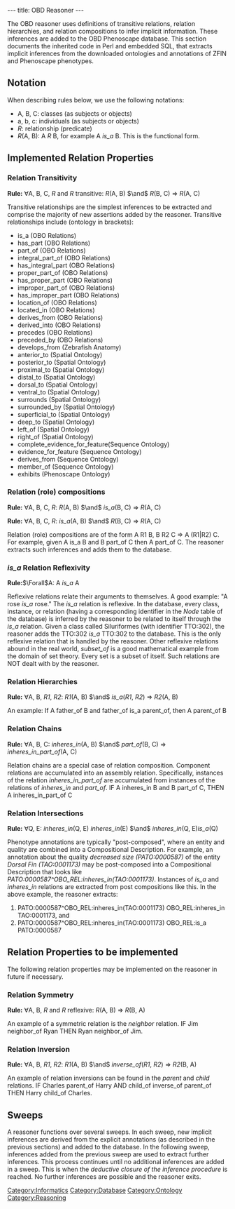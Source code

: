 ---
title: OBD Reasoner
---

The OBD reasoner uses definitions of transitive relations, relation hierarchies, and relation compositions to infer implicit information. These inferences are added to the OBD Phenoscape database. This section documents the inherited code in Perl and embedded SQL, that extracts implicit inferences from the downloaded ontologies and annotations of ZFIN and Phenoscape phenotypes.

== Notation ==

When describing rules below, we use the following notations:

* A, B, C: classes (as subjects or objects)
* a, b, c: individuals (as subjects or objects)
* ''R'': relationship (predicate)
* ''R''(A, B): A ''R'' B, for example A ''is_a'' B. This is the functional form.

==Implemented Relation Properties==

=== Relation Transitivity===

'''Rule:''' <math>\forall</math>A, B, C, ''R'' and ''R'' transitive: ''R''(A, B) <math>\and</math> ''R''(B, C) <math>\Rightarrow</math> ''R''(A, C)

Transitive relationships are the simplest inferences to be extracted and comprise the majority of new assertions added by the reasoner. Transitive relationships include (ontology in brackets):
* is_a (OBO Relations)
* has_part (OBO Relations)
* part_of (OBO Relations)
* integral_part_of (OBO Relations)
* has_integral_part (OBO Relations)
* proper_part_of (OBO Relations)
* has_proper_part (OBO Relations)
* improper_part_of (OBO Relations)
* has_improper_part (OBO Relations)
* location_of (OBO Relations)
* located_in (OBO Relations)
* derives_from (OBO Relations)
* derived_into (OBO Relations)
* precedes (OBO Relations)
* preceded_by (OBO Relations)
* develops_from (Zebrafish Anatomy)
* anterior_to (Spatial Ontology)
* posterior_to (Spatial Ontology)
* proximal_to (Spatial Ontology)
* distal_to (Spatial Ontology)
* dorsal_to (Spatial Ontology)
* ventral_to (Spatial Ontology)
* surrounds (Spatial Ontology)
* surrounded_by (Spatial Ontology)
* superficial_to (Spatial Ontology)
* deep_to (Spatial Ontology)
* left_of (Spatial Ontology)
* right_of (Spatial Ontology)
* complete_evidence_for_feature(Sequence Ontology)
* evidence_for_feature (Sequence Ontology)
* derives_from (Sequence Ontology)
* member_of (Sequence Ontology)
* exhibits (Phenoscape Ontology)

===Relation (role) compositions===

'''Rule:''' <math>\forall</math>A, B, C, ''R'': ''R''(A, B) <math>\and</math> ''is_a''(B, C) <math>\Rightarrow</math> ''R''(A, C)

'''Rule:''' <math>\forall</math>A, B, C, ''R'': ''is_a''(A, B) <math>\and</math> ''R''(B, C) <math>\Rightarrow</math> ''R''(A, C)

Relation (role) compositions are of the form A R1 B, B R2 C => A (R1|R2) C. For example, given A is_a B and B part_of C then A part_of C. The reasoner extracts such inferences and adds them to the database.

===''is_a'' Relation Reflexivity===

'''Rule:'''<math>\Forall</math>A: A ''is_a'' A

Reflexive relations relate their arguments to themselves. A good example: "A rose ''is_a'' rose." The ''is_a'' relation is reflexive. In the database, every class, instance, or relation (having a corresponding identifier in the ''Node'' table of the database) is inferred by the reasoner to be related to itself through the ''is_a'' relation. Given a class called Siluriformes (with identifier TTO:302), the reasoner adds the TTO:302 ''is_a'' TTO:302 to the database. This is the only reflexive relation that is handled by the reasoner. Other reflexive relations abound in the real world, ''subset_of'' is a good mathematical example from the domain of set theory. Every set is a subset of itself. Such relations are NOT dealt with by the reasoner.

===Relation Hierarchies===

'''Rule: ''' <math>\forall</math>A, B, ''R1'', ''R2'': ''R1''(A, B) <math>\and</math> ''is_a''(''R1'', ''R2'') <math>\Rightarrow</math> ''R2''(A, B)

An example: If A father_of B and father_of is_a parent_of, then A parent_of B

===Relation Chains===

'''Rule:''' <math>\forall</math>A, B, C: ''inheres_in''(A, B) <math>\and</math> ''part_of''(B, C) <math>\Rightarrow</math> ''inheres_in_part_of''(A, C)

Relation chains are a special case of relation composition. Component relations are accumulated into an assembly relation. Specifically, instances of the relation ''inheres_in_part_of'' are accumulated from instances of the relations of ''inheres_in'' and ''part_of''. IF A inheres_in B and B part_of C, THEN A inheres_in_part_of C

===Relation Intersections===

'''Rule:''' <math>\forall</math>Q, E: ''inheres_in''(Q, E) ''inheres_in''(E) <math>\and</math> ''inheres_in''(Q, E)''is_a''(Q)

Phenotype annotations are typically "post-composed", where an entity and quality are combined into a Compositional Description. For example, an annotation about the quality ''decreased size (PATO:0000587)'' of the entity ''Dorsal Fin (TAO:0001173)'' may be post-composed into a Compositional Description that looks like ''PATO:0000587^OBO_REL:inheres_in(TAO:0001173)''. Instances of ''is_a'' and ''inheres_in'' relations are extracted from post compositions like this. In the above example, the reasoner extracts:

# PATO:0000587^OBO_REL:inheres_in(TAO:0001173)              OBO_REL:inheres_in               TAO:0001173, and
# PATO:0000587^OBO_REL:inheres_in(TAO:0001173)              OBO_REL:is_a                     PATO:0000587

==Relation Properties to be implemented ==

The following relation properties may be implemented on the reasoner in future if necessary.

===Relation Symmetry===

'''Rule:''' <math>\forall</math>A, B, ''R'' and ''R'' reflexive: ''R''(A, B) <math>\Rightarrow</math> ''R''(B, A)

An example of a symmetric relation is the ''neighbor'' relation. IF Jim neighbor_of Ryan THEN Ryan neighbor_of Jim.

===Relation Inversion===

'''Rule:''' <math>\forall</math>A, B, ''R1'', ''R2'': ''R1''(A, B) <math>\and</math> ''inverse_of''(''R1'', ''R2'') <math>\Rightarrow</math> ''R2''(B, A)

An example of relation inversions can be found in the ''parent'' and ''child'' relations. IF Charles parent_of Harry AND child_of inverse_of parent_of THEN Harry child_of Charles.

==Sweeps==
A reasoner functions over several sweeps. In each sweep, new implicit inferences are derived from the explicit annotations (as described in the previous sections) and added to the database. In the following sweep, inferences added from the previous sweep are used to extract further inferences. This process continues until no additional inferences are added in a sweep. This is when the ''deductive closure of the inference procedure'' is reached. No further inferences are possible and the reasoner exits.

[[Category:Informatics]]
[[Category:Database]]
[[Category:Ontology]]
[[Category:Reasoning]]